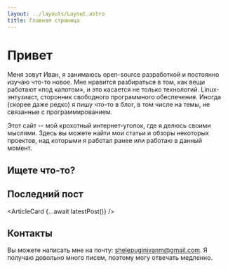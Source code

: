 ```yaml
---
layout: ../layouts/Layout.astro
title: Главная страница
---
```




# Привет

Меня зовут Иван, я занимаюсь open-source разработкой и постоянно изучаю что-то
новое. Мне нравится разбираться в том, как вещи работают «под капотом», и это
касается не только технологий. Linux-энтузиаст, сторонник свободного
программного обеспечения. Иногда (скорее даже редко) я пишу что-то в блог, в
том числе на темы, не связанные с программированием.

Этот сайт -- мой крохотный интернет-уголок, где я делюсь своими мыслями. Здесь
вы можете найти мои статьи и обзоры некоторых проектов, над которыми я работал
ранее или работаю в данный момент.

## Ищете что-то?

<CardGrid>
    <CardLink
        title="Блог"
        description="Статьи и посты на разные темы"
        href="/blog"
    />
    <CardLink
        title="Проекты"
        description="Посмотреть мои проекты"
        href="/projects"
    />
    <CardLink
        title="Вики"
        description="Моя база знаний"
        href="https://wiki.shelepugin.ru"
        target="_blank"
    />
    <CardLink
        title="GitHub"
        description="Мой GitHub"
        href="https://github.com/shelepuginivan"
        target="_blank"
    />
</CardGrid>

## Последний пост

<ArticleCard {...await latestPost()} />

## Контакты

Вы можете написать мне на почту: shelepuginivanm@gmail.com. Я получаю довольно
много писем, поэтому могу отвечать медленно.

